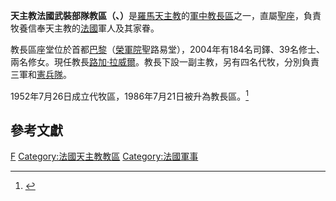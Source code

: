 {{Infobox diocese
|name = 法國武裝部隊教區
|jurisdiction = 
|latin = Ordinariatus castrensis Galliæ
|local = {{lang|fr|Diocèse aux Armées françaises}}{{fr}}
|border = catholic
|image = Logo-diocese-aux-armees-francaises.jpg
|image_size = 
|caption = 
|location = {{FRA}}
|territory =
|rite = 羅馬禮
|patron = 
|province = 直屬聖座
|established = 1952年
|cathedral = 榮軍院
|co-cathedral = 
|leadership = 
|ordinary = [[路加·拉威爾|路加·拉威爾]]
|coadjutor bishop = 
|auxiliary = 
|emeritus = 
|vicar general = 
|chancery = 
|procura =
|title1 = 
|title1_name = 
|title2 = 
|title2_name = 
|title3 = 
|title3_name = 
|population = 
|parishes = 
|churches = 
|congregations = 
|secular priests = 184
|image2 = Invalides 2007 03_11.jpg
|image2_size = 
|image2_alt = 
|caption2 = 榮軍院
|curia = 
|address = 
|telephone_no = 
|website = [http://catholique-diocese-aux-armees.cef.fr/ 官方網頁]
|footnote =  
}}
'''天主教法國武裝部隊教區（{{lang-la|Ordinariatus castrensis Galliæ}}、{{lang-fr|Diocèse aux Armées françaises}}）'''是[[羅馬天主教|羅馬天主教]]的[[軍中教長區|軍中教長區]]之一，直屬[[聖座|聖座]]，負責牧養信奉天主教的[[法國|法國]]軍人及其家眷。

教長區座堂位於首都[[巴黎|巴黎]]（[[榮軍院|榮軍院]]聖路易堂），2004年有184名司鐸、39名修士、兩名修女。現任教長[[路加·拉威爾|路加·拉威爾]]。教長下設一副主教，另有四名代牧，分別負責三軍和[[法國國家憲兵隊|憲兵隊]]。

1952年7月26日成立代牧區，1986年7月21日被升為教長區。<ref>{{Cite web |url=http://www.vatican.va/holy_father/john_paul_ii/apost_constitutions/documents/hf_jp-ii_apc_19860421_spirituali-militum-curae_lt.html |title=升為教長區的宗座憲令 |accessdate=2014-11-02 |archive-date=2011-11-03 |archive-url=https://web.archive.org/web/20111103080952/http://www.vatican.va/holy_father/john_paul_ii/apost_constitutions/documents/hf_jp-ii_apc_19860421_spirituali-militum-curae_lt.html |dead-url=no }}</ref>

==參考文獻==
{{reflist}}

{{法國天主教教區}}
{{軍中教長區}}
[[Category:軍中教長區|F]]
[[Category:法國天主教教區|Category:法國天主教教區]]
[[Category:法國軍事|Category:法國軍事]]